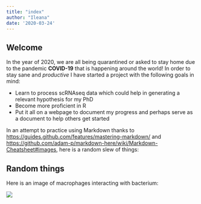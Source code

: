 ```yaml
---
title: "index"
author: "Ileana"
date: '2020-03-24'
---
```


## Welcome

In the year of 2020, we are all being quarantined or asked to stay home due to the pandemic **COVID-19** that is happening around the world! In order to stay sane and *productive* I have started a project with the following goals in mind:

* Learn to process scRNAseq data which could help in generating a relevant hypothesis for my PhD 
* Become more proficient in R
* Put it all on a webpage to document my progress and perhaps serve as a document to help others get started

In an attempt to practice using Markdown thanks to <https://guides.github.com/features/mastering-markdown/> and <https://github.com/adam-p/markdown-here/wiki/Markdown-Cheatsheet#images>, here is a random slew of things:

## Random things

Here is an image of macrophages interacting with bacterium:

![](https://www.google.com/url?sa=i&rct=j&q=&esrc=s&source=imgres&cd=&ved=2ahUKEwjA3JWU8rPoAhXKK80KHWFLBD8QjRx6BAgBEAQ&url=http%3A%2F%2Fmgl.scripps.edu%2Fpeople%2Fgoodsell%2Fillustration%2Fmacrophagebacterium&psig=AOvVaw1ZddjtNsucq8cQKDFVHV3U&ust=1585166134185071)


